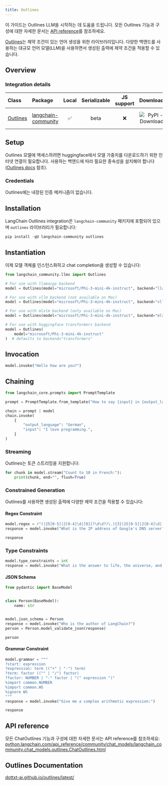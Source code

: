 ```yaml
---
title: Outlines
---
```


이 가이드는 Outlines LLM을 시작하는 데 도움을 드립니다. 모든 Outlines 기능과 구성에 대한 자세한 문서는 [API reference](https://python.langchain.com/api_reference/community/llms/langchain_community.llms.outlines.Outlines.html)를 참조하세요.

[Outlines](https://github.com/outlines-dev/outlines)는 제약 조건이 있는 언어 생성을 위한 라이브러리입니다. 다양한 백엔드를 사용하는 대규모 언어 모델(LLM)을 사용하면서 생성된 출력에 제약 조건을 적용할 수 있습니다.

## Overview

### Integration details

| Class | Package | Local | Serializable | JS support | Downloads | Version |
| :--- | :--- | :---: | :---: |  :---: | :---: | :---: |
| [Outlines](https://python.langchain.com/api_reference/community/llms/langchain_community.llms.outlines.Outlines.html) | [langchain-community](https://python.langchain.com/api_reference/community/index.html) | ✅ | beta | ❌ | ![PyPI - Downloads](https://img.shields.io/pypi/dm/langchain-community?style=flat-square&label=%20) | ![PyPI - Version](https://img.shields.io/pypi/v/langchain-community?style=flat-square&label=%20) |

## Setup

Outlines 모델에 액세스하려면 huggingface에서 모델 가중치를 다운로드하기 위한 인터넷 연결이 필요합니다. 사용하는 백엔드에 따라 필요한 종속성을 설치해야 합니다([Outlines docs](https://dottxt-ai.github.io/outlines/latest/installation/) 참조).

### Credentials

Outlines에는 내장된 인증 메커니즘이 없습니다.

## Installation

LangChain Outlines integration은 `langchain-community` 패키지에 포함되어 있으며 `outlines` 라이브러리가 필요합니다:

```python
pip install -qU langchain-community outlines
```

## Instantiation

이제 모델 객체를 인스턴스화하고 chat completion을 생성할 수 있습니다:

```python
from langchain_community.llms import Outlines

# For use with llamacpp backend
model = Outlines(model="microsoft/Phi-3-mini-4k-instruct", backend="llamacpp")

# For use with vllm backend (not available on Mac)
model = Outlines(model="microsoft/Phi-3-mini-4k-instruct", backend="vllm")

# For use with mlxlm backend (only available on Mac)
model = Outlines(model="microsoft/Phi-3-mini-4k-instruct", backend="mlxlm")

# For use with huggingface transformers backend
model = Outlines(
    model="microsoft/Phi-3-mini-4k-instruct"
)  # defaults to backend="transformers"
```

## Invocation

```python
model.invoke("Hello how are you?")
```

## Chaining

```python
from langchain_core.prompts import PromptTemplate

prompt = PromptTemplate.from_template("How to say {input} in {output_language}:\n")

chain = prompt | model
chain.invoke(
    {
        "output_language": "German",
        "input": "I love programming.",
    }
)
```

### Streaming

Outlines는 토큰 스트리밍을 지원합니다:

```python
for chunk in model.stream("Count to 10 in French:"):
    print(chunk, end="", flush=True)
```

### Constrained Generation

Outlines를 사용하면 생성된 출력에 다양한 제약 조건을 적용할 수 있습니다:

#### Regex Constraint

```python
model.regex = r"((25[0-5]|2[0-4]\d|[01]?\d\d?)\.){3}(25[0-5]|2[0-4]\d|[01]?\d\d?)"
response = model.invoke("What is the IP address of Google's DNS server?")

response
```

### Type Constraints

```python
model.type_constraints = int
response = model.invoke("What is the answer to life, the universe, and everything?")
```

#### JSON Schema

```python
from pydantic import BaseModel


class Person(BaseModel):
    name: str


model.json_schema = Person
response = model.invoke("Who is the author of LangChain?")
person = Person.model_validate_json(response)

person
```

#### Grammar Constraint

```python
model.grammar = """
?start: expression
?expression: term (("+" | "-") term)
?term: factor (("" | "/") factor)
?factor: NUMBER | "-" factor | "(" expression ")"
%import common.NUMBER
%import common.WS
%ignore WS
"""
response = model.invoke("Give me a complex arithmetic expression:")

response
```

## API reference

모든 ChatOutlines 기능과 구성에 대한 자세한 문서는 API reference를 참조하세요: [python.langchain.com/api_reference/community/chat_models/langchain_community.chat_models.outlines.ChatOutlines.html](https://python.langchain.com/api_reference/community/chat_models/langchain_community.chat_models.outlines.ChatOutlines.html)

## Outlines Documentation

[dottxt-ai.github.io/outlines/latest/](https://dottxt-ai.github.io/outlines/latest/)